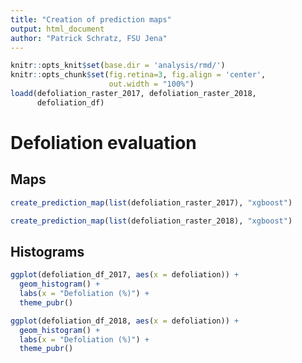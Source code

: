 ```yaml
---
title: "Creation of prediction maps"
output: html_document
author: "Patrick Schratz, FSU Jena"
---
```


```r
knitr::opts_knit$set(base.dir = 'analysis/rmd/')
knitr::opts_chunk$set(fig.retina=3, fig.align = 'center',
                      out.width = "100%")
loadd(defoliation_raster_2017, defoliation_raster_2018,
      defoliation_df)
```

# Defoliation evaluation {.tabset .tabset-fade}

## Maps

```r
create_prediction_map(list(defoliation_raster_2017), "xgboost")
```

```r
create_prediction_map(list(defoliation_raster_2018), "xgboost")
```

## Histograms

```r
ggplot(defoliation_df_2017, aes(x = defoliation)) +
  geom_histogram() +
  labs(x = "Defoliation (%)") +
  theme_pubr()
```

```r
ggplot(defoliation_df_2018, aes(x = defoliation)) +
  geom_histogram() +
  labs(x = "Defoliation (%)") +
  theme_pubr()
```
